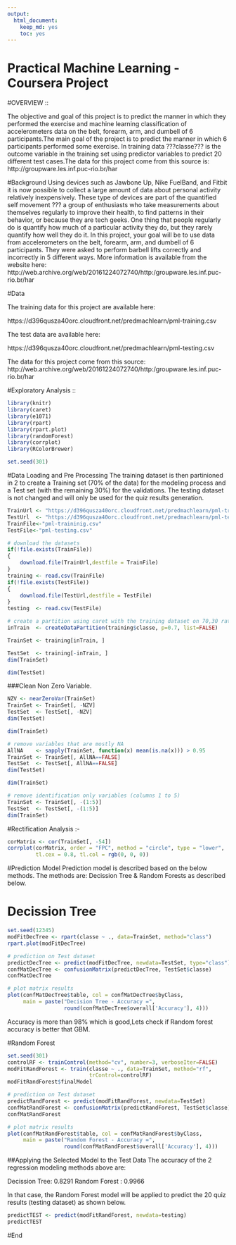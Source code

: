 ---
output: 
  html_document: 
    keep_md: yes
    toc: yes
---
Practical Machine Learning - Coursera Project
===============================================

#OVERVIEW ::

The objective and goal of this project is to predict the manner in which they performed the exercise and machine learning classification of accelerometers data on the belt, forearm, arm, and dumbell of 6 participants.The main goal of the project is to predict the manner in which 6 participants performed some exercise. In training data ???classe??? is the outcome variable in the training set using predictor variables to predict 20 different test cases.The data for this project come from this source is: http://groupware.les.inf.puc-rio.br/har

#Background
Using devices such as Jawbone Up, Nike FuelBand, and Fitbit it is now possible to collect a large amount of data about personal activity relatively inexpensively. These type of devices are part of the quantified self movement ??? a group of enthusiasts who take measurements about themselves regularly to improve their health, to find patterns in their behavior, or because they are tech geeks. One thing that people regularly do is quantify how much of a particular activity they do, but they rarely quantify how well they do it. In this project, your goal will be to use data from accelerometers on the belt, forearm, arm, and dumbell of 6 participants. They were asked to perform barbell lifts correctly and incorrectly in 5 different ways. More information is available from the website here: http://web.archive.org/web/20161224072740/http:/groupware.les.inf.puc-rio.br/har

#Data

The training data for this project are available here:

https://d396qusza40orc.cloudfront.net/predmachlearn/pml-training.csv

The test data are available here:

https://d396qusza40orc.cloudfront.net/predmachlearn/pml-testing.csv

The data for this project come from this source: http://web.archive.org/web/20161224072740/http:/groupware.les.inf.puc-rio.br/har

#Exploratory Analysis ::
```{r a}
library(knitr)
library(caret)
library(e1071)
library(rpart)
library(rpart.plot)
library(randomForest)
library(corrplot)
library(RColorBrewer)

set.seed(301)
```

#Data Loading and Pre Processing
The training dataset is then partinioned in 2 to create a Training set (70% of the data) for the modeling process and a Test set (with the remaining 30%) for the validations. The testing dataset is not changed and will only be used for the quiz results generation.

```{r b}
TrainUrl <- "https://d396qusza40orc.cloudfront.net/predmachlearn/pml-training.csv"
TestUrl  <- "https://d396qusza40orc.cloudfront.net/predmachlearn/pml-testing.csv"
TrainFile<-"pml-traininig.csv"
TestFile<-"pml-testing.csv"

# download the datasets
if(!file.exists(TrainFile))
{
    download.file(TrainUrl,destfile = TrainFile)
}
training <- read.csv(TrainFile)
if(!file.exists(TestFile))
{
    download.file(TestUrl,destfile = TestFile)
}
testing  <- read.csv(TestFile)

# create a partition using caret with the training dataset on 70,30 ratio
inTrain  <- createDataPartition(training$classe, p=0.7, list=FALSE)

TrainSet <- training[inTrain, ]

TestSet  <- training[-inTrain, ]
dim(TrainSet)

dim(TestSet)
```

###Clean Non Zero Variable.
```{r c}
NZV <- nearZeroVar(TrainSet)
TrainSet <- TrainSet[, -NZV]
TestSet  <- TestSet[, -NZV]
dim(TestSet)

dim(TrainSet)

# remove variables that are mostly NA
AllNA    <- sapply(TrainSet, function(x) mean(is.na(x))) > 0.95
TrainSet <- TrainSet[, AllNA==FALSE]
TestSet  <- TestSet[, AllNA==FALSE]
dim(TestSet)

dim(TrainSet)

# remove identification only variables (columns 1 to 5)
TrainSet <- TrainSet[, -(1:5)]
TestSet  <- TestSet[, -(1:5)]
dim(TrainSet)
```

#Rectification Analysis :-
```{r d}
corMatrix <- cor(TrainSet[, -54])
corrplot(corMatrix, order = "FPC", method = "circle", type = "lower", 
         tl.cex = 0.8, tl.col = rgb(0, 0, 0))
```

#Prediction Model
Prediction model is described based on the below methods. The methods are:  Decission Tree & Random Forests as described below.

# Decission Tree

```{r g}
set.seed(12345)
modFitDecTree <- rpart(classe ~ ., data=TrainSet, method="class")
rpart.plot(modFitDecTree)
```

```{r h}
# prediction on Test dataset
predictDecTree <- predict(modFitDecTree, newdata=TestSet, type="class")
confMatDecTree <- confusionMatrix(predictDecTree, TestSet$classe)
confMatDecTree
```

```{r i}
# plot matrix results
plot(confMatDecTree$table, col = confMatDecTree$byClass, 
     main = paste("Decision Tree - Accuracy =",
                  round(confMatDecTree$overall['Accuracy'], 4)))
```



Accuracy is more than 98% which is good,Lets check if Random forest accuracy is better that GBM.

#Random Forest
```{r j}
set.seed(301) 
controlRF <- trainControl(method="cv", number=3, verboseIter=FALSE)
modFitRandForest <- train(classe ~ ., data=TrainSet, method="rf",
                          trControl=controlRF)
modFitRandForest$finalModel

# prediction on Test dataset
predictRandForest <- predict(modFitRandForest, newdata=TestSet)
confMatRandForest <- confusionMatrix(predictRandForest, TestSet$classe)
confMatRandForest

# plot matrix results
plot(confMatRandForest$table, col = confMatRandForest$byClass, 
     main = paste("Random Forest - Accuracy =",
                  round(confMatRandForest$overall['Accuracy'], 4)))
```

##Applying the Selected Model to the Test Data
The accuracy of the 2 regression modeling methods above are:

Decission Tree: 0.8291 
Random Forest : 0.9966

In that case, the Random Forest model will be applied to predict the 20 quiz results (testing dataset) as shown below.

```{r k}
predictTEST <- predict(modFitRandForest, newdata=testing)
predictTEST
```


#End
